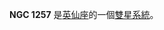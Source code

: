 {{NGCInfoBox|NGCID=NGC 1257|發現者=Bigourdan|發現日期=1884年10月19日|其他編號=|曆元=J2000.0|赤經=3時16分59.5秒
|赤緯=41°31'46"|星座=英仙座|星體=雙星系統|星等=|表面亮度=|藍等=}}

'''NGC 1257''' 是[[英仙座|英仙座]]的一個[[雙星系統|雙星系統]]。

{{NGCReference|1257}}
{{Catalogs|NGC=1257}}